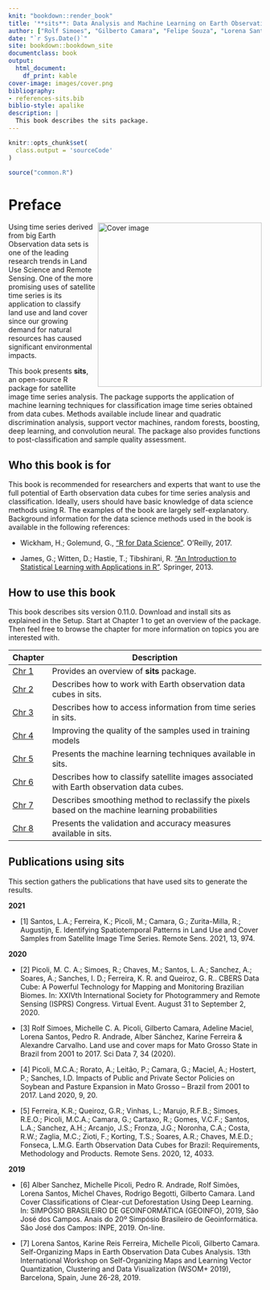 ```yaml
--- 
knit: "bookdown::render_book"
title: '**sits**: Data Analysis and Machine Learning on Earth Observation Data Cubes with Satellite Image Time Series'
author: ["Rolf Simoes", "Gilberto Camara", "Felipe Souza", "Lorena Santos", "Pedro R. Andrade", "Alexandre Carvalho", "Karine Ferreira", "Gilberto Queiroz"]
date: "`r Sys.Date()`"
site: bookdown::bookdown_site
documentclass: book
output:
  html_document:
    df_print: kable
cover-image: images/cover.png
bibliography:
- references-sits.bib
biblio-style: apalike
description: | 
  This book describes the sits package.
---
```

```r
knitr::opts_chunk$set(
  class.output = 'sourceCode'
)
```

```r
source("common.R")
```

# Preface {-}

<a href="https://github.com/e-sensing/sitsbook"><img class="cover" src="images/capa_sits_book.png" width="326" align="right" alt="Cover image" /></a>

Using time series derived from big Earth Observation data sets is one of the leading research trends in Land Use Science and Remote Sensing. One of the more promising uses of satellite time series is its application to classify land use and land cover since our growing demand for natural resources has caused significant environmental impacts. 

This book presents  **sits**, an open-source R package for satellite image time series analysis. The package supports the application of machine learning techniques for classification image time series obtained from data cubes. Methods available include linear and quadratic discrimination analysis, support vector machines, random forests, boosting, deep learning, and convolution neural. The package also provides functions to post-classification and sample quality assessment.

## Who this book is for {-}

This book is recommended for researchers and experts that want to use the full potential of Earth observation data cubes for time series analysis and classification. Ideally, users should have basic knowledge of data science methods using R. The examples of the book are largely self-explanatory. Background information for the data science methods used in the book is available in the following references:

- Wickham, H.; Golemund, G., ["R for Data Science"](https://r4ds.had.co.nz/). O'Reilly, 2017.

- James, G.; Witten, D.; Hastie, T.; Tibshirani, R. ["An Introduction to Statistical Learning with Applications in R"](https://www.statlearning.com/). Springer, 2013.


## How to use this book {-}

This book describes sits version 0.11.0. Download and install sits as explained in the Setup. Start at Chapter 1 to get an overview of the package. Then feel free to browse the chapter for more information on topics you are interested with. 


| **Chapter**   | **Description**                                                                                            |
|---------------|------------------------------------------------------------------------------------------------------------|
| [Chr 1](https://e-sensing.github.io/sitsbook/introduction.html) | Provides an overview of  **sits** package.                                                   |
| [Chr 2](https://e-sensing.github.io/sitsbook/earth-observation-data-cubes.html) | Describes how to work with Earth observation data cubes  in sits.                                          |
| [Chr 3](https://e-sensing.github.io/sitsbook/acessing-time-series-information-in-sits.html) | Describes how to access information from time series in sits.                          |
| [Chr 4](https://e-sensing.github.io/sitsbook/time-series-clustering-to-improve-the-quality-of-training-samples.html) | Improving the quality of the samples used in training models |
| [Chr 5](https://e-sensing.github.io/sitsbook/machine-learning-for-data-cubes-using-the-sits-package.html) | Presents the machine learning techniques available in sits.                   |
| [Chr 6](https://e-sensing.github.io/sitsbook/classification-of-images-in-data-cubes-using-satellite-image-time-series.html) | Describes how to classify satellite images associated with Earth observation data cubes.   |
| [Chr 7](https://e-sensing.github.io/sitsbook/post-classification-smoothing-using-bayesian-techniques-in-sits.html) | Describes smoothing method to reclassify the pixels based on the machine learning probabilities |
| [Chr 8](https://e-sensing.github.io/sitsbook/validation-and-accuracy-measurements-in-sits.html) | Presents the validation and accuracy measures available in sits.    |


## Publications using sits {-}

This section gathers the publications that have used sits to generate the results.


**2021**

- [1] Santos, L.A.; Ferreira, K.; Picoli, M.; Camara, G.; Zurita-Milla, R.; Augustijn, E. Identifying Spatiotemporal Patterns in Land Use and Cover Samples from Satellite Image Time Series. Remote Sens. 2021, 13, 974. 


**2020**

- [2] Picoli, M. C. A.; Simoes, R.; Chaves, M.; Santos, L. A.; Sanchez, A.; Soares, A.; Sanches, I. D.; Ferreira, K. R. and Queiroz, G. R.. CBERS Data Cube: A Powerful Technology for Mapping and Monitoring Brazilian Biomes. In: XXIVth International Society for Photogrammery and Remote Sensing (ISPRS) Congress. Virtual Event. August 31 to September 2, 2020.

- [3] Rolf Simoes, Michelle C. A. Picoli, Gilberto Camara, Adeline Maciel, Lorena Santos, Pedro R. Andrade, Alber Sánchez, Karine Ferreira & Alexandre Carvalho. Land use and cover maps for Mato Grosso State in Brazil from 2001 to 2017.  Sci Data 7, 34 (2020).

- [4] Picoli, M.C.A.; Rorato, A.; Leitão, P.; Camara, G.; Maciel, A.; Hostert, P.; Sanches, I.D. Impacts of Public and Private Sector Policies on Soybean and Pasture Expansion in Mato Grosso – Brazil from 2001 to 2017. Land 2020, 9, 20.

- [5] Ferreira, K.R.; Queiroz, G.R.; Vinhas, L.; Marujo, R.F.B.; Simoes, R.E.O.; Picoli, M.C.A.; Camara, G.; Cartaxo, R.; Gomes, V.C.F.; Santos, L.A.; Sanchez, A.H.; Arcanjo, J.S.; Fronza, J.G.; Noronha, C.A.; Costa, R.W.; Zaglia, M.C.; Zioti, F.; Korting, T.S.; Soares, A.R.; Chaves, M.E.D.; Fonseca, L.M.G. Earth Observation Data Cubes for Brazil: Requirements, Methodology and Products. Remote Sens. 2020, 12, 4033.

**2019**

- [6] Alber Sanchez, Michelle Picoli, Pedro R. Andrade, Rolf Simões, Lorena Santos, Michel Chaves, Rodrigo Begotti, Gilberto Camara. Land Cover Classifications of Clear-cut Deforestation Using Deep Learning. In: SIMPÓSIO BRASILEIRO DE GEOINFORMÁTICA (GEOINFO), 2019, São José dos Campos. Anais do 20º Simpósio Brasileiro de Geoinformática. São José dos Campos: INPE, 2019. On-line.

- [7] Lorena Santos, Karine Reis Ferreira, Michelle Picoli, Gilberto Camara. Self-Organizing Maps in Earth Observation Data Cubes Analysis. 13th International Workshop on Self-Organizing Maps and Learning Vector Quantization, Clustering and Data Visualization (WSOM+ 2019), Barcelona, Spain, June 26-28, 2019.

